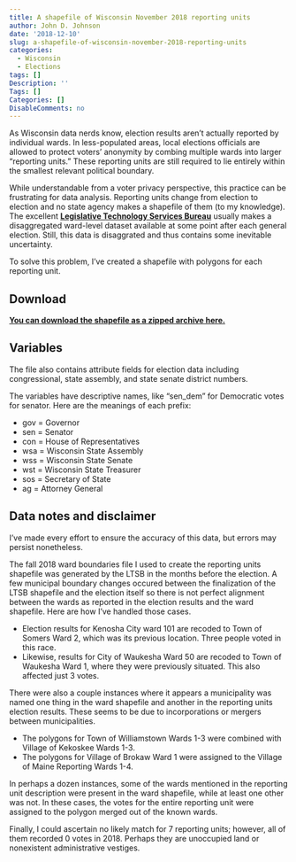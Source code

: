 ```yaml
---
title: A shapefile of Wisconsin November 2018 reporting units
author: John D. Johnson
date: '2018-12-10'
slug: a-shapefile-of-wisconsin-november-2018-reporting-units
categories:
  - Wisconsin
  - Elections
tags: []
Description: ''
Tags: []
Categories: []
DisableComments: no
---
```



As Wisconsin data nerds know, election results aren't actually reported by individual wards. In less-populated areas, local elections officials are allowed to protect voters' anonymity by combing multiple wards into larger "reporting units." These reporting units are still required to lie entirely within the smallest relevant political boundary.

While understandable from a voter privacy perspective, this practice can be frustrating for data analysis. Reporting units change from election to election and no state agency makes a shapefile of them (to my knowledge). The excellent **[Legislative Technology Services Bureau](https://data-ltsb.opendata.arcgis.com/)** usually makes a disaggregated ward-level dataset available at some point after each general election. Still, this data is disaggrated and thus contains some inevitable uncertainty.

To solve this problem, I've created a shapefile with polygons for each reporting unit. 

##  Download
**[You can download the shapefile as a zipped archive here.](https://drive.google.com/open?id=1hGtQ9bWghpJMbsHogbAPb-2ANQ1LsSDe)**

##  Variables
The file also contains attribute fields for election data including congressional, state assembly, and state senate district numbers.

The variables have descriptive names, like "sen_dem" for Democratic votes for senator. Here are the meanings of each prefix:

* gov = Governor
* sen = Senator
* con = House of Representatives
* wsa = Wisconsin State Assembly
* wss = Wisconsin State Senate
* wst = Wisconsin State Treasurer
* sos = Secretary of State
* ag  = Attorney General

##  Data notes and disclaimer
I've made every effort to ensure the accuracy of this data, but errors may persist nonetheless.

The fall 2018 ward boundaries file I used to create the reporting units shapefile was generated by the LTSB in the months before the election. A few municipal boundary changes occured between the finalization of the LTSB shapefile and the election itself so there is not perfect alignment between the wards as reported in the election results and the ward shapefile. Here are how I've handled those cases.

* Election results for Kenosha City ward 101 are recoded to Town of Somers Ward 2, which was its previous location. Three people voted in this race.
* Likewise, results for City of Waukesha Ward 50 are recoded to Town of Waukesha Ward 1, where they were previously situated. This also affected just 3 votes.

There were also a couple instances where it appears a municipality was named one thing in the ward shapefile and another in the reporting units election results. These seems to be due to incorporations or mergers between municipalities.

* The polygons for Town of Williamstown Wards 1-3 were combined with Village of Kekoskee Wards 1-3.
* The polygons for Village of Brokaw Ward 1 were assigned to the Village of Maine Reporting Wards 1-4.

In perhaps a dozen instances, some of the wards mentioned in the reporting unit description were present in the ward shapefile, while at least one other was not. In these cases, the votes for the entire reporting unit were assigned to the polygon merged out of the known wards.

Finally, I could ascertain no likely match for 7 reporting units; however, all of them recorded 0 votes in 2018. Perhaps they are unoccupied land or nonexistent administrative vestiges.
